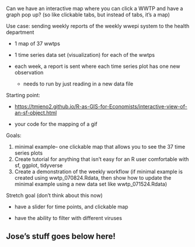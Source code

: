 Can we have an interactive map where you can click a WWTP and have a graph pop up? (so like clickable tabs, but instead of tabs, it's a map)

Use case: sending weekly reports of the weekly wwepi system to the health department

-   1 map of 37 wwtps

-   1 time series data set (visualization) for each of the wwtps

-   each week, a report is sent where each time series plot has one new observation

    -   needs to run by just reading in a new data file

Starting point:

-   <https://tmieno2.github.io/R-as-GIS-for-Economists/interactive-view-of-an-sf-object.html>

-   your code for the mapping of a gif

Goals:

1.  minimal example– one clickable map that allows you to see the 37 time series plots
2.  Create tutorial for anything that isn't easy for an R user comfortable with sf, ggplot, tidyverse
3.  Create a demonstration of the weekly workflow (if minimal example is created using wwtp_070824.Rdata, then show how to update the minimal example using a new data set like wwtp_071524.Rdata)

Stretch goal (don't think about this now)

-   have a slider for time points, and clickable map

-   have the ability to filter with different viruses

## Jose's stuff goes below here!
